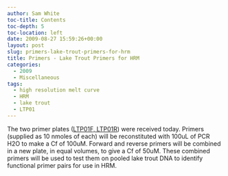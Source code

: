 ```yaml
---
author: Sam White
toc-title: Contents
toc-depth: 5
toc-location: left
date: 2009-08-27 15:59:26+00:00
layout: post
slug: primers-lake-trout-primers-for-hrm
title: Primers - Lake Trout Primers for HRM
categories:
  - 2009
  - Miscellaneous
tags:
  - high resolution melt curve
  - HRM
  - lake trout
  - LTP01
---
```


The two primer plates ([LTP01F, LTP01R](https://spreadsheets.google.com/ccc?key=0AmS_90rPaQMzdGc3bXRJYkVDbWR3UnJCZFFyM2xPbkE&hl=en)) were received today. Primers (supplied as 10 nmoles of each) will be reconstituted with 100uL of PCR H2O to make a Cf of 100uM. Forward and reverse primers will be combined in a new plate, in equal volumes, to give a Cf of 50uM. These combined primers will be used to test them on pooled lake trout DNA to identify functional primer pairs for use in HRM.
